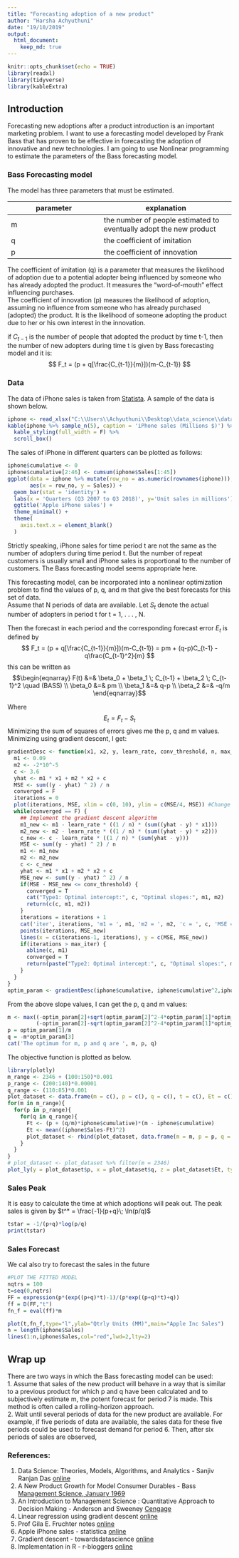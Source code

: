 ```yaml
---
title: "Forecasting adoption of a new product"
author: "Harsha Achyuthuni"
date: "19/10/2019"
output: 
  html_document:
    keep_md: true
---
```


```r
knitr::opts_chunk$set(echo = TRUE)
library(readxl)
library(tidyverse)
library(kableExtra)
```

## Introduction

Forecasting new adoptions after a product introduction is an important marketing problem. I want to use a forecasting model developed by Frank Bass that has proven to be effective in forecasting the adoption of innovative and new technologies. I am going to use Nonlinear programming to estimate the parameters of the Bass forecasting model.   

### Bass Forecasting model

The model has three parameters that must be estimated.  

parameter | explanation
----------|--------------
m | the number of people estimated to eventually adopt the new product  
q | the coefficient of imitation
p | the coefficient of innovation

The coefficient of imitation (q) is a parameter that measures the likelihood of adoption due to a potential adopter being influenced by someone who has already adopted the product. It measures the “word-of-mouth” effect influencing purchases.    
The coefficient of innovation (p) measures the likelihood of adoption, assuming no influence from someone who has already purchased (adopted) the product. It is the likelihood of someone adopting the product due to her or his own interest in the innovation.  

if $C_{t-1}$ is the number of people that adopted the product by time t-1, then the number of new adopters during time t is given by Bass forecasting model and it is:  
$$ F_t = (p + q[\frac{C_{t-1}}{m}])(m-C_{t-1}) $$

### Data

The data of iPhone sales is taken from  [Statista](https://www.statista.com/statistics/263401/global-apple-iphone-sales-since-3rd-quarter-2007/). A sample of the data is shown below.  

```r
iphone <- read_xlsx("C:\\Users\\Achyuthuni\\Desktop\\data_science\\data/iphone sales.xlsx", sheet = 'Data')
kable(iphone %>% sample_n(5), caption = 'iPhone sales (Millions $)') %>% 
  kable_styling(full_width = F) %>%
  scroll_box()
```

The sales of iPhone in different quarters can be plotted as follows:  

```r
iphone$cumulative <- 0
iphone$cumulative[2:46] <- cumsum(iphone$Sales[1:45])
ggplot(data = iphone %>% mutate(row_no = as.numeric(rownames(iphone))), 
       aes(x = row_no, y = Sales)) + 
  geom_bar(stat = 'identity') +
  labs(x = 'Quarters (Q3 2007 to Q3 2018)', y='Unit sales in millions') +
  ggtitle('Apple iPhone sales') +
  theme_minimal() +
  theme(
    axis.text.x = element_blank()
  )
```

Strictly speaking, iPhone sales for time period t are not the same as the number of adopters during time period t. But the number of repeat customers is usually small and iPhone sales is proportional to the number of customers. The Bass forecasting model seems appropriate here.  

This forecasting model, can be incorporated into a nonlinear optimization problem to find the values of p, q, and m that give the best forecasts for this set of data.  
Assume that N periods of data are available. Let $S_t$ denote the actual number of adopters in period t for t = 1, . . . , N.  

Then the forecast in each period and the corresponding forecast error $E_t$ is defined by
$$ F_t = (p + q[\frac{C_{t-1}}{m}])(m-C_{t-1}) = pm + (q-p)C_{t-1} - q\frac{C_{t-1}^2}{m} $$
this can be written as
$$\begin{eqnarray}
F(t) &=& \beta_0 + \beta_1 \; C_{t-1} + \beta_2 \; C_{t-1}^2  \quad (BASS) \\
\beta_0 &=& pm \\
\beta_1 &=& q-p \\
\beta_2 &=& -q/m
\end{eqnarray}$$

Where 
$$ E_t = F_t - S_t$$
Minimizing the sum of squares of errors gives me the p, q and m values. Minimizing using gradient descent, I get:  

```r
gradientDesc <- function(x1, x2, y, learn_rate, conv_threshold, n, max_iter) {
  m1 <- 0.09
  m2 <- -2*10^-5
  c <- 3.6
  yhat <- m1 * x1 + m2 * x2 + c
  MSE <- sum((y - yhat) ^ 2) / n
  converged = F
  iterations = 0
  plot(iterations, MSE, xlim = c(0, 10), ylim = c(MSE/4, MSE)) #Change this as needed
  while(converged == F) {
    ## Implement the gradient descent algorithm
    m1_new <- m1 - learn_rate * ((1 / n) * (sum((yhat - y) * x1)))
    m2_new <- m2 - learn_rate * ((1 / n) * (sum((yhat - y) * x2)))
    c_new <- c - learn_rate * ((1 / n) * (sum(yhat - y)))
    MSE <- sum((y - yhat) ^ 2) / n
    m1 <- m1_new
    m2 <- m2_new
    c <- c_new
    yhat <- m1 * x1 + m2 * x2 + c
    MSE_new <- sum((y - yhat) ^ 2) / n
    if(MSE - MSE_new <= conv_threshold) {
      converged = T
      cat("Type1: Optimal intercept:", c, "Optimal slopes:", m1, m2)
      return(c(c, m1, m2))
    }
    iterations = iterations + 1
    cat('iter', iterations, 'm1 = ', m1, 'm2 = ', m2, 'c = ', c, 'MSE = ', MSE_new, '\n')
    points(iterations, MSE_new)
    lines(x = c(iterations-1, iterations), y = c(MSE, MSE_new))
    if(iterations > max_iter) { 
      abline(c, m1) 
      converged = T
      return(paste("Type2: Optimal intercept:", c, "Optimal slopes:", m1, m2))
    }
  }
}
optim_param <- gradientDesc(iphone$cumulative, iphone$cumulative^2,iphone$Sales, 10^-12, 0.001, 46, 2500)
```

From the above slope values, I can get the p, q and m values:
```r
m <- max((-optim_param[2]+sqrt(optim_param[2]^2-4*optim_param[1]*optim_param[3]))/(2*optim_param[3]),
         (-optim_param[2]-sqrt(optim_param[2]^2-4*optim_param[1]*optim_param[3]))/(2*optim_param[3]))
p = optim_param[1]/m
q = -m*optim_param[3]
cat('The optimum for m, p and q are ', m, p, q)
```

The objective function is plotted as below.  
```r
library(plotly)
m_range <- 2346 + (100:150)*0.001
p_range <- (200:140)*0.00001
q_range <- (110:85)*0.001
plot_dataset <- data.frame(m = c(), p = c(), q = c(), t = c(), Et = c())
for(m in m_range){
  for(p in p_range){
    for(q in q_range){
      Ft <- (p + (q/m)*iphone$cumulative)*(m - iphone$cumulative)
      Et <- mean((iphone$Sales-Ft)^2)
      plot_dataset <- rbind(plot_dataset, data.frame(m = m, p = p, q = q, Et = Et))
    }
  }
}
# plot_dataset <- plot_dataset %>% filter(m = 2346)
plot_ly(y = plot_dataset$p, x = plot_dataset$q, z = plot_dataset$Et, type = 'mesh3d', intensity = plot_dataset$Et)
```

### Sales Peak
It is easy to calculate the time at which adoptions will peak out. The peak sales is given by $t^* = \frac{-1}{p+q}\; \ln(p/q)$  
```r
tstar = -1/(p+q)*log(p/q)
print(tstar)
```

### Sales Forecast
We cal also try to forecast the sales in the future 
```r
#PLOT THE FITTED MODEL
nqtrs = 100
t=seq(0,nqtrs)
FF = expression(p*(exp((p+q)*t)-1)/(p*exp((p+q)*t)+q))
ff = D(FF,"t")
fn_f = eval(ff)*m

plot(t,fn_f,type="l",ylab="Qtrly Units (MM)",main="Apple Inc Sales")
n = length(iphone$Sales)
lines(1:n,iphone$Sales,col="red",lwd=2,lty=2)
```

## Wrap up

There are two ways in which the Bass forecasting model can be used:    
1. Assume that sales of the new product will behave in a way that is similar to a previous product for which p and q have been calculated and to subjectively estimate m, the potent forecast for period 7 is made. This method is often called a rolling-horizon approach.  
2. Wait until several periods of data for the new product are available. For example, if five periods of data are available, the sales data for these five periods could be used to forecast demand for period 6. Then, after six periods of sales are observed,

### References:  
1. Data Science: Theories, Models, Algorithms, and Analytics - Sanjiv Ranjan Das [online](https://srdas.github.io/MLBook/)  
2. A New Product Growth for Model Consumer Durables - Bass [Management Science, January 1969](https://www.jstor.org/stable/2628128?origin=JSTOR-pdf&seq=1#page_scan_tab_contents)  
3. An Introduction to Management Science : Quantitative Approach to Decision Making - Anderson and Sweeney [Cengage](https://www.cengage.co.in/category/higher-education/business-economics/operation-decision-sciences/management-science/an-introduction-to-management-science-quantitative-approach-to-decision-making-wcd-96)  
4. Linear regression using gradient descent [online](http://ethen8181.github.io/machine-learning/linear_regression/linear_regession.html)  
5. Prof Gila E. Fruchter notes [online](https://faculty.biu.ac.il/~fruchtg/829/lec/6.pdf)  
6. Apple iPhone sales - statistica [online](https://www.statista.com/statistics/263401/global-apple-iphone-sales-since-3rd-quarter-2007/)  
7. Gradient descent - towardsdatascience [online](https://towardsdatascience.com/machine-learning-bit-by-bit-multivariate-gradient-descent-e198fdd0df85) 
8. Implementation in R - r-bloggers [online](https://www.r-bloggers.com/implementing-the-gradient-descent-algorithm-in-r/)  

